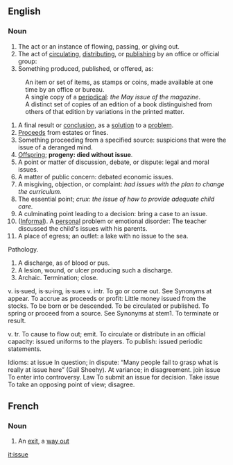 ==English==

===Noun===

# The act or an instance of flowing, passing, or giving out. 
# The act of [[circulate|circulating]], [[distribute|distributing]], or [[publish]]ing by an office or official group:  
# Something produced, published, or offered, as:
:An item or set of items, as stamps or coins, made available at one time by an office or bureau. 
:A single copy of a [[periodical]]: ''the May issue of the magazine''. 
:A distinct set of copies of an edition of a book distinguished from others of that edition by variations in the printed matter. 
# A final result or [[conclusion]], as a [[solution]] to a [[problem]]. 
# [[Proceed]]s from estates or fines. 
# Something proceeding from a specified source: suspicions that were the issue of a deranged mind. 
# [[Offspring]]; '''progeny: died without issue'''. 
# A point or matter of discussion, debate, or dispute: legal and moral issues. 
# A matter of public concern: debated economic issues. 
# A misgiving, objection, or complaint: ''had issues with the plan to change the curriculum.'' 
# The essential point; ''crux: the issue of how to provide adequate child care.'' 
# A culminating point leading to a decision: bring a case to an issue. 
# ([[Informal]]). A [[personal]] problem or emotional disorder: The teacher discussed the child's issues with his parents. 
# A place of egress; an outlet: a lake with no issue to the sea. 
Pathology. 
# A discharge, as of blood or pus. 
# A lesion, wound, or ulcer producing such a discharge. 
# Archaic. Termination; close. 

v. is·sued, is·su·ing, is·sues 
v. intr.
To go or come out. See Synonyms at appear. 
To accrue as proceeds or profit: Little money issued from the stocks. 
To be born or be descended. 
To be circulated or published. 
To spring or proceed from a source. See Synonyms at stem1. 
To terminate or result. 

v. tr.
To cause to flow out; emit. 
To circulate or distribute in an official capacity: issued uniforms to the players. 
To publish: issued periodic statements. 

Idioms:
at issue
In question; in dispute: “Many people fail to grasp what is really at issue here” (Gail Sheehy). 
At variance; in disagreement. 
join issue
To enter into controversy. 
Law To submit an issue for decision. 
Take issue
To take an opposing point of view; disagree.

==French==
===Noun===
# An [[exit]], a [[way out]]

[[it:issue]]
